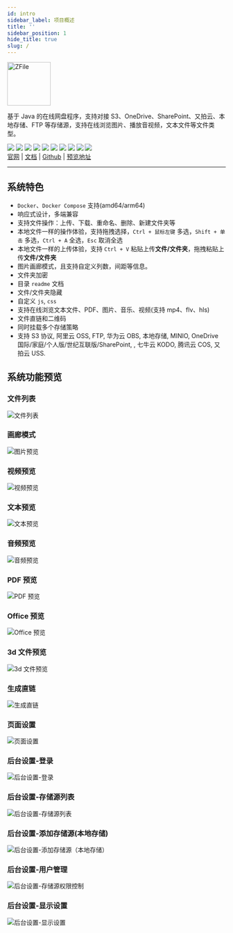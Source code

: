 ```yaml
---
id: intro
sidebar_label: 项目概述
title: ''
sidebar_position: 1
hide_title: true
slug: /
---
```


<div className="wwads-cn wwads-horizontal sm-hidden" data-id="235">
</div>

<div className={'text-center'}>
    <a href="https://zfile.vip" target="_blank" rel="noopener noreferrer">
        <img width="100" src="/img/2022/08/13/zfile2.png" alt="ZFile"/>
    </a>
    <p>基于 Java 的在线网盘程序，支持对接 S3、OneDrive、SharePoint、又拍云、本地存储、FTP
        等存储源，支持在线浏览图片、播放音视频，文本文件等文件类型。</p>
    <div className={'space-x-1'}>
        <img src="https://api.codacy.com/project/badge/Grade/70b793267f7941d58cbd93f50c9a8e0a"/>
        <img src="https://shields.io/github/last-commit/zfile-dev/zfile.svg?style=flat-square"/>
        <img src="https://shields.io/github/downloads/zfile-dev/zfile/total?style=flat-square"/>
        <img src="https://shields.io/github/v/release/zfile-dev/zfile?style=flat-square"/>
        <img src="https://shields.io/github/commit-activity/y/zfile-dev/zfile?style=flat-square"/>
        <img src="https://shields.io/github/issues/zfile-dev/zfile?style=flat-square"/>
        <img src="https://shields.io/github/issues-closed-raw/zfile-dev/zfile?style=flat-square"/>
        <img src="https://shields.io/github/forks/zfile-dev/zfile?style=flat-square"/>
        <img src="https://shields.io/github/stars/zfile-dev/zfile?style=flat-square"/>
        <img src="https://shields.io/github/watchers/zfile-dev/zfile?style=flat-square"/>
    </div>
    <span className={"space-x-2"}>
        <a href="https://zfile.vip">官网</a>
        <span>|</span>
        <a href="https://docs.zfile.vip">文档</a>
        <span>|</span>
        <a href="https://github.com/zfile-dev/zfile">Github</a>
        <span>|</span>
        <a href="https://demo.zfile.vip">预览地址</a>
    </span>
</div>

------------------------------


## 系统特色

* `Docker`、`Docker Compose` 支持(amd64/arm64)
* 响应式设计，多端兼容
* 支持文件操作：上传、下载、重命名、删除、新建文件夹等
* 本地文件一样的操作体验，支持拖拽选择，`Ctrl + 鼠标左键` 多选，`Shift + 单击` 多选，`Ctrl + A` 全选，`Esc` 取消全选
* 本地文件一样的上传体验，支持 `Ctrl + V` 粘贴上传**文件/文件夹**，拖拽粘贴上传**文件/文件夹**
* 图片画廊模式，且支持自定义列数，间距等信息。
* 文件夹加密
* 目录 `readme` 文档
* 文件/文件夹隐藏
* 自定义 `js`, `css`
* 支持在线浏览文本文件、PDF、图片、音乐、视频(支持 mp4、flv、hls)
* 文件直链和二维码
* 同时挂载多个存储策略
* 支持 S3 协议, 阿里云 OSS, FTP, 华为云 OBS, 本地存储, MINIO, OneDrive 国际/家庭/个人版/世纪互联版/SharePoint, , 七牛云 KODO, 腾讯云 COS, 又拍云 USS.

## 系统功能预览

### 文件列表
![文件列表](/img/index/file-list.png)
### 画廊模式
![图片预览](/img/index/gallery.png)
### 视频预览
![视频预览](/img/index/preview-video.png)
### 文本预览
![文本预览](/img/index/preview-text.png)
### 音频预览
![音频预览](/img/index/preview-audio.png)
### PDF 预览
![PDF 预览](/img/index/preview-pdf.png)
### Office 预览
![Office 预览](/img/index/preview-office.png)
### 3d 文件预览
![3d 文件预览](/img/index/preview-3d.png)
### 生成直链
![生成直链](/img/index/generate-link.jpeg)
### 页面设置
![页面设置](/img/index/page-setting.png)
### 后台设置-登录
![后台设置-登录](/img/index/login.png)
### 后台设置-存储源列表
![后台设置-存储源列表](/img/index/storage-list.png)
### 后台设置-添加存储源(本地存储)
![后台设置-添加存储源（本地存储）](/img/index/storage-edit-local.png)
### 后台设置-用户管理
![后台设置-存储源权限控制](/img/index/user-edit.png)
### 后台设置-显示设置
![后台设置-显示设置](/img/index/view-setting.png)